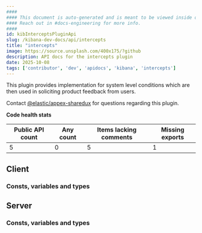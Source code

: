 ```yaml
---
####
#### This document is auto-generated and is meant to be viewed inside our experimental, new docs system.
#### Reach out in #docs-engineering for more info.
####
id: kibInterceptsPluginApi
slug: /kibana-dev-docs/api/intercepts
title: "intercepts"
image: https://source.unsplash.com/400x175/?github
description: API docs for the intercepts plugin
date: 2025-10-08
tags: ['contributor', 'dev', 'apidocs', 'kibana', 'intercepts']
---
```


This plugin provides implementation for system level conditions which are then used in soliciting product feedback from users.

Contact [@elastic/appex-sharedux](https://github.com/orgs/elastic/teams/appex-sharedux) for questions regarding this plugin.

**Code health stats**

| Public API count  | Any count | Items lacking comments | Missing exports |
|-------------------|-----------|------------------------|-----------------|
| 5 | 0 | 5 | 1 |

## Client

### Consts, variables and types
<DocDefinitionList data={interceptsObj.client.misc}/>

## Server

### Consts, variables and types
<DocDefinitionList data={interceptsObj.server.misc}/>

